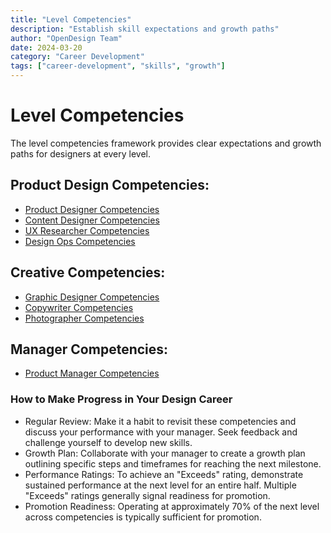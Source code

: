 ```yaml
---
title: "Level Competencies"
description: "Establish skill expectations and growth paths"
author: "OpenDesign Team"
date: 2024-03-20
category: "Career Development"
tags: ["career-development", "skills", "growth"]
---
```


# Level Competencies

<div class="gradient-panel mb-8">
  <p class="text-[17px] leading-7 text-[#1a1f36]">
The level competencies framework provides clear expectations and growth paths for designers at every level.
  </p>
</div>

## Product Design Competencies:

- [Product Designer Competencies](https://opendesigndocs.com/level-competencies/product-designer-competencies)
- [Content Designer Competencies](https://opendesigndocs.com/level-competencies/content-designer-competencies)
- [UX Researcher Competencies](https://opendesigndocs.com/level-competencies/ux-researcher-competencies)
- [Design Ops Competencies](https://opendesigndocs.com/level-competencies/design-ops-competencies)

## Creative Competencies:

- [Graphic Designer Competencies](https://opendesigndocs.com/level-competencies/graphic-designer-competencies)
- [Copywriter Competencies](https://opendesigndocs.com/level-competencies/copywriter-competencies)
- [Photographer Competencies](https://opendesigndocs.com/level-competencies/photographer-competencies)

## Manager Competencies:

- [Product Manager Competencies](https://opendesigndocs.com/level-competencies/manager-competencies-all)

### How to Make Progress in Your Design Career

- Regular Review: Make it a habit to revisit these competencies and discuss your performance with your manager. Seek feedback and challenge yourself to develop new skills.
- Growth Plan: Collaborate with your manager to create a growth plan outlining specific steps and timeframes for reaching the next milestone.
- Performance Ratings: To achieve an "Exceeds" rating, demonstrate sustained performance at the next level for an entire half. Multiple "Exceeds" ratings generally signal readiness for promotion.
- Promotion Readiness: Operating at approximately 70% of the next level across competencies is typically sufficient for promotion.